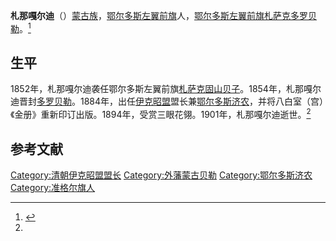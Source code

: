'''札那嘎尔迪'''（{{bd|？||1901年|}}）[[蒙古族|蒙古族]]，[[鄂尔多斯左翼前旗|鄂尔多斯左翼前旗]]人，[[鄂尔多斯左翼前旗|鄂尔多斯左翼前旗]][[札萨克|札萨克]][[多罗贝勒|多罗贝勒]]。<ref name=cjsh>{{Cite web |url=http://www.cjshl.com/news/view/79 |title=陵寝管理官员济农，成吉思汗陵，2007-08-26 |access-date=2013-06-05 |archive-url=https://web.archive.org/web/20140714165629/http://www.cjshl.com/news/view/79 |archive-date=2014-07-14 |dead-url=yes }}</ref>

==生平==
1852年，札那嘎尔迪袭任鄂尔多斯左翼前旗[[札萨克|札萨克]][[固山贝子|固山贝子]]。1854年，札那嘎尔迪晋封[[多罗贝勒|多罗贝勒]]。1884年，出任[[伊克昭盟|伊克昭盟]]盟长兼[[鄂尔多斯济农|鄂尔多斯济农]]，并将八白室（宫）《金册》重新印订出版。1894年，受赏三眼花翎。1901年，札那嘎尔迪逝世。<ref name=cjsh/>

==参考文献==
{{reflist}}

{{伊克昭盟盟长|清}}
[[Category:清朝伊克昭盟盟长|Category:清朝伊克昭盟盟长]]
[[Category:外藩蒙古贝勒|Category:外藩蒙古贝勒]]
[[Category:鄂尔多斯济农|Category:鄂尔多斯济农]]
[[Category:准格尔旗人|Category:准格尔旗人]]